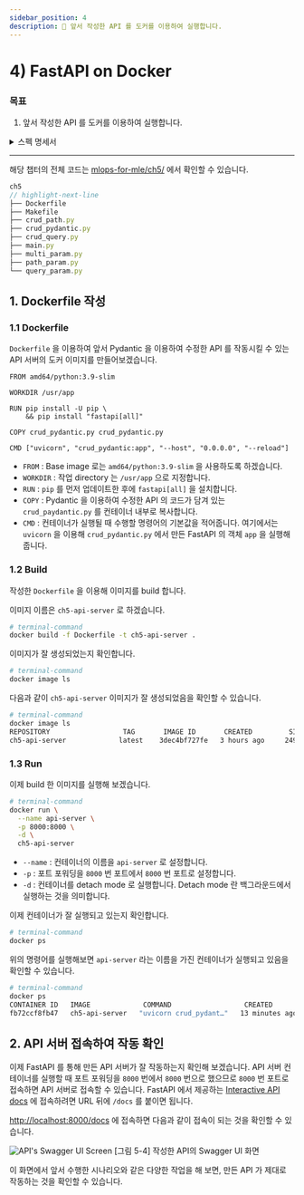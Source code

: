 ```yaml
---
sidebar_position: 4
description: 📌 앞서 작성한 API 를 도커를 이용하여 실행합니다.
---
```


# 4) FastAPI on Docker


### 목표

1. 앞서 작성한 API 를 도커를 이용하여 실행합니다.

<details>
<summary>스펙 명세서</summary>
<CodeDescription>

### 스펙 명세서

1. 앞서 Pydantic 을 이용하여 수정한 API 를 서버로 실행하기 위해 `Dockerfile` 을 작성합니다.
    - Base image는 `amd64/python:3.9-slim` 을 사용합니다.
    - `crud_pydantic.py` 를 이용합니다.
    - 포트는 default 포트인 `8000`번 포트를 이용합니다.
2. [`http://localhost:8000/docs`](http://localhost:8000/docs) 에 접속하여 앞서 수행한 시나리오 등이 제대로 작동하는지 확인합니다.

</CodeDescription>
</details>

---

<BrowserWindow url="https://github.com/mlops-for-mle/mlops-for-mle/tree/main/ch5">

해당 챕터의 전체 코드는 [mlops-for-mle/ch5/](https://github.com/mlops-for-mle/mlops-for-mle/tree/main/ch5) 에서 확인할 수 있습니다.

```js
ch5
// highlight-next-line
├── Dockerfile
├── Makefile
├── crud_path.py
├── crud_pydantic.py
├── crud_query.py
├── main.py
├── multi_param.py
├── path_param.py
└── query_param.py
```

</BrowserWindow>

## 1. Dockerfile 작성

### 1.1 Dockerfile

`Dockerfile` 을 이용하여 앞서 Pydantic 을 이용하여 수정한 API 를 작동시킬 수 있는 API 서버의 도커 이미지를 만들어보겠습니다.

<CodeDescription>

```docker  title="Dockerfile"
FROM amd64/python:3.9-slim

WORKDIR /usr/app

RUN pip install -U pip \
    && pip install "fastapi[all]"

COPY crud_pydantic.py crud_pydantic.py

CMD ["uvicorn", "crud_pydantic:app", "--host", "0.0.0.0", "--reload"]
```

- `FROM` : Base image 로는 `amd64/python:3.9-slim` 을 사용하도록 하겠습니다.
- `WORKDIR` : 작업 directory 는 `/usr/app` 으로 지정합니다.
- `RUN` : `pip` 를 먼저 업데이트한 후에 `fastapi[all]` 을 설치합니다.
- `COPY` : Pydantic 을 이용하여 수정한 API 의 코드가 담겨 있는 `crud_paydantic.py` 를 컨테이너 내부로 복사합니다.
- `CMD` : 컨테이너가 실행될 때 수행할 명령어의 기본값을 적어줍니다. 여기에서는 `uvicorn` 을 이용해 `crud_pydantic.py` 에서 만든 FastAPI 의 객체 `app` 을 실행해 줍니다.

</CodeDescription>

### 1.2 Build

작성한 `Dockerfile` 을 이용해 이미지를 build 합니다.

이미지 이름은 `ch5-api-server` 로 하겠습니다.

```bash
# terminal-command
docker build -f Dockerfile -t ch5-api-server .
```

이미지가 잘 생성되었는지 확인합니다.

```bash
# terminal-command
docker image ls
```

다음과 같이 `ch5-api-server` 이미지가 잘 생성되었음을 확인할 수 있습니다.

```bash
# terminal-command
docker image ls
REPOSITORY                  TAG       IMAGE ID       CREATED         SIZE
ch5-api-server             latest    3dec4bf727fe   3 hours ago     249MB
```

### 1.3 Run

이제 build 한 이미지를 실행해 보겠습니다.

<CodeDescription>

```bash
# terminal-command
docker run \
  --name api-server \
  -p 8000:8000 \
  -d \
  ch5-api-server
```

- `--name` : 컨테이너의 이름을 `api-server` 로 설정합니다.
- `-p` : 포트 포워딩을 `8000` 번 포트에서 `8000` 번 포트로 설정합니다.
- `-d` : 컨테이너를 detach mode 로 실행합니다. Detach mode 란 백그라운드에서 실행하는 것을 의미합니다.

</CodeDescription>

이제 컨테이너가 잘 실행되고 있는지 확인합니다.

```bash
# terminal-command
docker ps
```

위의 명령어를 실행해보면 `api-server` 라는 이름을 가진 컨테이너가 실행되고 있음을 확인할 수 있습니다.

```bash
# terminal-command
docker ps
CONTAINER ID   IMAGE             COMMAND                  CREATED          STATUS          PORTS                    NAMES
fb72ccf8fb47   ch5-api-server   "uvicorn crud_pydant…"   13 minutes ago   Up 13 minutes   0.0.0.0:8000->8000/tcp   api-server
```

## 2. API 서버 접속하여 작동 확인

이제 FastAPI 를 통해 만든 API 서버가 잘 작동하는지 확인해 보겠습니다.
API 서버 컨테이너를 실행할 때 포트 포워딩을 `8000` 번에서 `8000` 번으로 했으므로 `8000` 번 포트로 접속하면 API 서버로 접속할 수 있습니다.
FastAPI 에서 제공하는 [Interactive API docs](https://fastapi.tiangolo.com/tutorial/first-steps/#interactive-api-docs) 에 접속하려면 URL 뒤에 `/docs` 를 붙이면 됩니다.

[http://localhost:8000/docs](http://localhost:8000/docs) 에 접속하면 다음과 같이 접속이 되는 것을 확인할 수 있습니다.

<div style={{textAlign: 'center'}}>

![API's Swagger UI Screen](./img/fastapi-4.png)
[그림 5-4] 작성한 API의 Swagger UI 화면

</div>

이 화면에서 앞서 수행한 시나리오와 같은 다양한 작업을 해 보면, 만든 API 가 제대로 작동하는 것을 확인할 수 있습니다.

